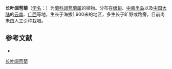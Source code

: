 {{Speciesbox
| name = 长叶阔苞菊
| status = 
| status_system = 
| image =
| genus = Pluchea
| species = eupatorioides
| authority = Kurz
}}

'''长叶阔苞菊'''（[[学名|学名]]：{{lang|la|''Pluchea eupatorioides''}}）为[[菊科|菊科]][[阔苞菊属|阔苞菊属]]的植物。分布在[[缅甸|缅甸]]、[[中南半岛|中南半岛]]以及[[中国大陆|中国大陆]]的[[云南|云南]]、[[广西|广西]]等地，生长于海拔1,900米的地区，多生长于旷野或路旁，目前尚未由人工引种栽培。

== 参考文献 ==
<div class="references-small">
* {{cite web| url =http://www.bioinfo.cn/db05/KmzwSpecies.php?action=view&id=5167| title =长叶阔苞菊| work =《中国高等植物数据库全库》| publisher =中国科学院微生物研究所| author =昆明植物研究所| accessdate =2009-02-25| deadurl =yes| archiveurl =https://web.archive.org/web/20160305094527/http://www.bioinfo.cn/db05/KmzwSpecies.php?action=view&id=5167| archivedate =2016-03-05}}
</div>
{{Taxonbar|from=Q15231686}}

[[Category:阔苞菊属|长叶阔苞菊]]


{{植物小作品}}